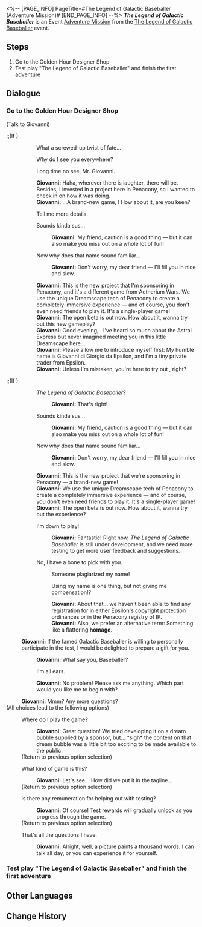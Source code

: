 <%-- [PAGE_INFO]
PageTitle=#The Legend of Galactic Baseballer (Adventure Mission)#
[END_PAGE_INFO] --%>
{{Stub|Dialogue.}}
{{Mission Infobox
|id            = 8022201
|title         = The Legend of Galactic Baseballer
|image         = <!--Mission The Legend of Galactic Baseballer (Adventure Mission).png-->
|type          = Adventure
|event_name    = The Legend of Galactic Baseballer
|chapter       = 
|requirements  = [[Trailblaze Mission]] ''[[Tales from the Golden Age]]'' completed
|summary       = <!--official mission summary from Fate's Atlas-->
|characters    = Giovanni; Trailblazer
|startLocation = [[Penacony]] - [[Golden Hour]]
|world         = Penacony
|area          = Golden Hour
|prev          = 
|next          = 
|rewards       = Credit*5,000
}}
'''''The Legend of Galactic Baseballer''''' is an Event [[Adventure Mission]] from the [[The Legend of Galactic Baseballer]] event.

==Steps==
# Go to the Golden Hour Designer Shop
# Test play "The Legend of Galactic Baseballer" and finish the first adventure

<!--
==Gameplay Notes==

--><!--
==Trial Character==

-->
==Dialogue==
{{Stub Dialogue}}

===Go to the Golden Hour Designer Shop{{subst:void|<!--802220101-->}}===
{{Mission Description|type=adventure|location=Golden Hour|Giovanni has invited you to the Golden Hour. He seems to need your help with something... Just what might that be?}}
{{Dialogue Start}}

;(Talk to Giovanni)
:;(If {{cx}}<!--SubMission Finish: 801410106-->)
:::{{tx}}
:::{{DIcon|Arrow}} What a screwed-up twist of fate...
:::{{DIcon|Arrow}} Why do I see you everywhere?
:::{{DIcon|Arrow}} Long time no see, Mr. Giovanni.
:::'''Giovanni:''' Haha, wherever there is laughter, there {{Rubi|I|Fools}} will be. Besides, I invested in a project here in Penacony, so I wanted to check in on how it was doing.
:::'''Giovanni:''' ...A brand-new game, {{Color|keyword|nobold=1|''The Legend of Galactic Baseballer''}}! How about it, are you keen?
:::{{DIcon|Arrow}} Tell me more details.
:::{{DIcon|Arrow}} Sounds kinda sus...
::::'''Giovanni:''' My friend, caution is a good thing &mdash; but it can also make you miss out on a whole lot of fun!
:::{{DIcon|Arrow}} Now why does that name sound familiar...
::::'''Giovanni:''' Don't worry, my dear friend &mdash; I'll fill you in nice and slow.
:::'''Giovanni:''' This is the new project that I'm sponsoring in Penacony, and it's a different game from Aetherium Wars. We use the unique Dreamscape tech of Penacony to create a completely immersive experience &mdash; and of course, you don't even need friends to play it. It's a single-player game!
:::'''Giovanni:''' The open beta is out now. How about it, wanna try out this new gameplay?
:::'''Giovanni:''' Good evening, {{MC|m=dashing sir|f=lovely miss}}. I've heard so much about the Astral Express but never imagined meeting you in this little Dreamscape here...
:::'''Giovanni:''' Please allow me to introduce myself first: My humble name is Giovanni di Giorgio da Epsilon, and I'm a tiny private trader from Epsilon.
:::'''Giovanni:''' Unless I'm mistaken, you're here to try out {{Color|keyword|nobold=1|''The Legend of Galactic Baseballer''}}, right?
:;(If {{cx}}<!--SubMission not Finish: 801410106-->)
:::{{tx}}
:::{{DIcon|Arrow}} ''The Legend of Galactic Baseballer''?
::::'''Giovanni:''' That's right!
:::{{DIcon|Arrow}} Sounds kinda sus...
::::'''Giovanni:''' My friend, caution is a good thing &mdash; but it can also make you miss out on a whole lot of fun!
:::{{DIcon|Arrow}} Now why does that name sound familiar...
::::'''Giovanni:''' Don't worry, my dear friend &mdash; I'll fill you in nice and slow.
:::'''Giovanni:''' This is the new project that we're sponsoring in Penacony &mdash; a brand-new game!
:::'''Giovanni:''' We use the unique Dreamscape tech of Penacony to create a completely immersive experience &mdash; and of course, you don't even need friends to play it. It's a single-player game!
:::'''Giovanni:''' The open beta is out now. How about it, wanna try out the experience?
::{{DIcon|Arrow}} I'm down to play!
:::'''Giovanni:''' Fantastic! Right now, ''The Legend of Galactic Baseballer'' is still under development, and we need more testing to get more user feedback and suggestions.
::{{DIcon|Arrow}} No, I have a bone to pick with you.
:::{{DIcon|Arrow}} Someone plagiarized my name!
:::{{DIcon|Arrow}} Using my name is one thing, but not giving me compensation!?
:::'''Giovanni:''' About that... we haven't been able to find any registration for {{Color|keyword|nobold=1|Galactic Baseballer}} in either Epsilon's copyright protection ordinances or in the Penacony registry of IP.
:::'''Giovanni:''' Also, we prefer an alternative term: Something like a flattering '''homage'''.
:'''Giovanni:''' If the famed Galactic Baseballer is willing to personally participate in the test, I would be delighted to prepare a gift for you.
::'''Giovanni:''' What say you, {{MC|m=Mister|f=Miss}} Baseballer?
::{{DIcon|Arrow}} I'm all ears.
::'''Giovanni:''' No problem! Please ask me anything. Which part would you like me to begin with?
::{{tx}}
:'''Giovanni:''' Mmm? Any more questions?
;(All choices lead to the following options)
:{{DIcon|Talk}} Where do I play the game?
::'''Giovanni:''' Great question! We tried developing it on a dream bubble supplied by a sponsor, but... *sigh* the content on that dream bubble was a little bit too exciting to be made available to the public.
::{{tx}}
:;(Return to previous option selection)
:{{DIcon|Talk}} What kind of game is this?
::'''Giovanni:''' Let's see... How did we put it in the tagline...
::{{tx}}
:;(Return to previous option selection)
:{{DIcon|Talk}} Is there any remuneration for helping out with testing?
::'''Giovanni:''' Of course! Test rewards will gradually unlock as you progress through the game.
::{{tx}}
:;(Return to previous option selection)
:{{DIcon|Arrow}} That's all the questions I have.
::'''Giovanni:''' Alright, well, a picture paints a thousand words. I can talk all day, or you can experience it for yourself.
::{{tx}}
{{Dialogue End}}

===Test play "The Legend of Galactic Baseballer" and finish the first adventure{{subst:void|<!--802220102-->}}===
{{Mission Description|type=adventure|location=Golden Hour|update|This was supposed to be a game designed for you, so how can you not give it a run-through? Start up "The Legend of Galactic Baseballer" and finish the initial adventure.}}
{{Dialogue Start}}
{{Dialogue End}}

==Other Languages==
{{Other Languages
|en   = The Legend of Galactic Baseballer
|zhs  = 「银河球棒侠传说」
|zht  = 「銀河球棒俠傳說」
|ja   = 「銀河打者伝説」
|ko   = 「은하 방망이 협객 전설」
|es   = La leyenda del Bate Galáctico
|fr   = La légende de la batte galactique
|ru   = Легенда о Космическом бейсболисте
|th   = ตำนานอัศวินเบสบอลแห่งกาแล็กซี
|vi   = Huyền Thoại Hiệp Sĩ Gậy Bóng Chày Ngân Hà
|de   = „Die Legende vom Galaktischen Baseballer“
|id   = "Legenda Manusia Pentung"
|pt   = A Lenda {{MC|f=da Grande Jogadora|m=do Grande Jogador}} de Beisebol da Galáxia
}}

==Change History==
{{Change History|2.2}}
